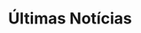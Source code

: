---
title: "Últimas Notícias"
description: "Últimas notícias publicadas no O Arquivo."
blocks:
  - name: "HEADER"
    title: "Últimas Notícias"
---